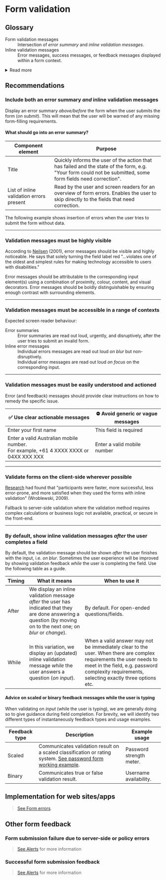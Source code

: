 
<Meta title="Forms/Form validation" />

# Form validation

## Glossary

<dl>
  <dt>Form validation messages</dt>
  <dd>Intersection of <i>error summary</i> and <i>inline validation messages</i>.</dd>
  <dt>Inline validation messages</dt>
  <dd>Error messages, success messages, or feedback messages displayed within a form context.</dd>
</dl>

<details>
  <summary>Read more</summary>

  Throughout this document, references will be made to certain [HTML DOM events](https://www.w3schools.com/jsref/dom_obj_event.asp) that should be used to trigger validation functions.

  | Event  | Description |
  |--------|-------------|
  | Input  | Triggered every time a user modifies a value. |
  | Change | Triggered when the element is finished changing i.e. for text inputs, it's when the element loses focus. for other elements (select, checkbox, radio), it triggers right after the selection changes. |
  | Blur   | When a form element loses focus. The value doesn’t have to be changed to trigger this event. |
  | Submit | Triggers on form submit. |
</details>

## Recommendations

### Include both an error summary _and_ inline validation messages

Display an error summary _above/before_ the form when the user submits the form
(_on submit_). This will mean that the user will be warned of any missing
form-filling requirements.

<Preview withToolbar>
  <Story height="180px" id="forms-form-errors--error-summary" />
</Preview>

#### What should go into an error summary?

| Component element | Purpose |
|-------------------|---------|
| Title | Quickly informs the user of the action that has failed and the state of the form, e.g. "Your form could not be submitted, some form fields need correction". |
| List of inline validation errors present | Read by the user and screen readers for an overview of form errors. Enables the user to skip directly to the fields that need correction. |

The following example shows insertion of errors when the user tries to submit
the form without data.

<Preview withToolbar>
  <Story height="800px" id="forms-form-errors--kitchen-sink" />
</Preview>

---

### Validation messages must be highly visible

According to [Neilsen](https://www.nngroup.com/articles/error-message-guidelines/)
(2001), error messages should be visible and highly noticeable. He says that
solely turning the field label red "...violates one of the oldest and simplest
rules for making technology accessible to users with disabilities."

Error messages should be attributable to the corresponding input element(s)
using a combination of proximity, colour, content, and visual decorators. Error
messages should be boldly distinguishable by ensuring enough contrast with
surrounding elements.

---

### Validation messages must be accessible in a range of contexts

Expected screen reader behaviour:

<dl>
  <dt>Error summaries</dt>
  <dd>Error summaries are read out loud, urgently, and disruptively, after the
    user tries to submit an invalid form.</dd>
  <dt>Inline error messages</dt>
  <dd>
    Individual errors messages are read out loud <i>on blur</i> but non-disruptively.<br/>
    Individual error messages are read out loud <i>on focus</i> on the corresponding
    input.
  </dd>
</dl>

---

### Validation messages must be easily understood and actioned

Error (and feedback) messages should provide clear instructions on how to remedy
the specific issue.

| ✅ Use clear actionable messages | ⛔️ Avoid generic or vague messages  |
|--------------------------------|-----------------------------------|
| Enter your first name | This field is required |
| Enter a valid Australian mobile number.<br/>For example, +61 4 XXXX XXXX or 04XX XXX XXX | Enter a valid mobile number |

---

### Validate forms on the client-side wherever possible

[Research](https://alistapart.com/article/inline-validation-in-web-forms/) had
found that "participants were faster, more successful, less error-prone, and
more satisfied when they used the forms with inline validation" (Wroblewski, 
2009).

Fallback to server-side validation where the validation method requires complex 
calculations or business logic not available, practical, or secure in the
front-end.

---

### By default, show inline validation messages _after_ the user completes a field

By default, the validation message should be shown _after_ the user finishes
with the input, i.e. _on blur_. Sometimes the user experience will be improved
by showing validation feedback _while_ the user is completing the field. Use the
following table as a guide.

| Timing | What it means | When to use it |
|--------|------------------------------------------------------------------------------------------------------------------------------------------------------------------|--------------------------------------------------------------------------------------------------------------------------------------------------------------------------------------------------------------------|
| After | We display an inline validation message _after_ the user has indicated that they are done answering a question (by moving on to the next one; on _blur_ or _change_). | By default. For open-ended questions/fields. |
| While | In this variation, we display an (updated) inline validation message _while_ the user answers a question (_on input_). | When a valid answer may not be immediately clear to the user. When there are complex requirements the user needs to meet in the field, e.g. password complexity requirements, selecting exactly three options etc. |

#### Advice on scaled or binary feedback messages while the user is typing

When validating on _input_ (while the user is typing), we are generally doing so
to give guidance during field completion. For brevity, we will identify two
different types of instantaneously feedback types and usage examples. 

| Feedback type | Description | Example usage |
|---------------|-----------------------------------------------------------------------------------------------------------------------------------------------|--------------------------|
| Scaled | Communicates validation result on a scaled classification or rating system. <a href="/?path=/docs/forms-working-examples--password-form">See password form working example</a>. | Password strength meter. |
| Binary | Communicates true or false validation result. | Username availability. |

## Implementation for web sites/apps
  
> <a href="/?path=/docs/forms-form-errors--error-summary">See Form errors</a>.

## Other form feedback

### Form submission failure due to server-side or policy errors

> <a href="/?path=/docs/components-alert--error">See Alerts</a> for more information

### Successful form submission feedback

> <a href="/?path=/docs/components-alert--success">See Alerts</a> for more information
